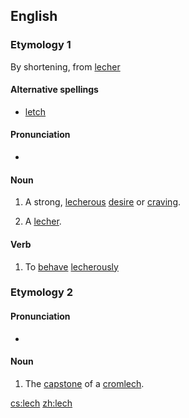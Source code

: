 ==English==
{{wikipedia}}
===Etymology 1===
By shortening, from [[lecher]]

====Alternative spellings====
* [[letch]]

====Pronunciation====
* {{rhymes|ɛtʃ}}

====Noun====
{{en-noun|es}}

# {{slang}} A strong, [[lecherous]] [[desire]] or [[craving]].
# {{slang}} A [[lecher]].

====Verb====
{{en-verb|lech|es}}

# {{slang}} To [[behave]] [[lecherously]]

===Etymology 2===
{{etyl|cy}} {{term|llech|llech|slate, slab|lang=cy}}

====Pronunciation====
* {{IPA|/lɛk/}}

====Noun====
{{en-noun}}
# The [[capstone]]  of a [[cromlech]].

[[cs:lech]]
[[zh:lech]]